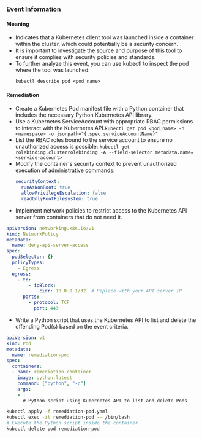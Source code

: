 
### Event Information

#### Meaning

- Indicates that a Kubernetes client tool was launched inside a container within the cluster, which could potentially be a security concern.
- It is important to investigate the source and purpose of this tool to ensure it complies with security policies and standards.
- To further analyze this event, you can use kubectl to inspect the pod where the tool was launched: 
  ```
  kubectl describe pod <pod_name>
  ```

#### Remediation

- Create a Kubernetes Pod manifest file with a Python container that includes the necessary Python Kubernetes API library.
- Use a Kubernetes ServiceAccount with appropriate RBAC permissions to interact with the Kubernetes API.```kubectl get pod <pod_name> -n <namespace> -o jsonpath="{.spec.serviceAccountName}"```
- List the RBAC roles bound to the service account to ensure no unauthorized access is possible:
  ```kubectl get rolebinding,clusterrolebinding -A --field-selector metadata.name=<service-account>```
- Modify the container's security context to prevent unauthorized execution of administrative commands:
  ```yaml
  securityContext:
    runAsNonRoot: true
    allowPrivilegeEscalation: false
    readOnlyRootFilesystem: true
  ```
- Implement network policies to restrict access to the Kubernetes API server from containers that do not need it.

```yaml
apiVersion: networking.k8s.io/v1
kind: NetworkPolicy
metadata:
  name: deny-api-server-access
spec:
  podSelector: {}
  policyTypes:
    - Egress
  egress:
    - to:
        - ipBlock:
            cidr: 10.0.0.1/32  # Replace with your API server IP
      ports:
        - protocol: TCP
          port: 443
```

- Write a Python script that uses the Kubernetes API to list and delete the offending Pod(s) based on the event criteria. 

```yaml
apiVersion: v1
kind: Pod
metadata:
  name: remediation-pod
spec:
  containers:
  - name: remediation-container
    image: python:latest
    command: ["python", "-c"]
    args:
    - |
      # Python script using Kubernetes API to list and delete Pods
```

```bash
kubectl apply -f remediation-pod.yaml
kubectl exec -it remediation-pod -- /bin/bash
# Execute the Python script inside the container
kubectl delete pod remediation-pod
```

